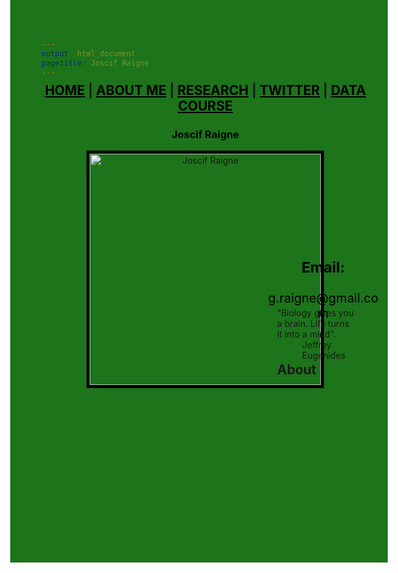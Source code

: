 ```yaml
---
output: html_document
pagetitle: Joscif Raigne
---
```


<style type="text/css">
.main-container {
  max-width: 97%;
  margin-left: auto;
  margin-right: auto;
  margin-top: 25px;
  background-color: white;
  height: 110%;

}
body{
  background-color:#1D741B;
  height: 800px;
  
}
header{
  float: center;
    background-color: #1D741B;
    height: 307px;
    width: 110%;
    margin: -21px -20px 0 -15px;

}

p{
      margin: 0 0 -241px;
}
a{
  color: black;

}

.image-corner{
  float:left;
  margin-top: 200px;

}
.main-text{
  margin-top:140px;
  margin-left:377px;

}

.con{
    margin-top: -14px;
    margin-left: 377px;
    color: black;
    font-size: 20px;
}



}
header.img{
  border-style: solid;
  border-width: 15px;
}
dl {
    margin-top: 129px;
    margin-bottom: 20px;
}


</style>

<header>
<div class="header">



<div class = "link-text;">
## [HOME](https://joscif.github.io/) | [ABOUT ME](https://joscif.github.io/about-me/) |  [RESEARCH](https://joscif.github.io/RESEARCH/Research_Page.html) | [TWITTER](https://twitter.com/RaigneMaker) | [DATA COURSE](http://gzahn.github.io/data-course/) 
 
<h3 style= "color:black;">**Joscif Raigne** </h3>

<img src="../zion.jpg" alt="Joscif Raigne" width="370" height="370" style="  border-style: solid;
  border-width: 5px;
  border-color: black">
  
  
  
<div class=con>
<h3>**Email:** </h3>
g.raigne@gmail.com <br>
</div>

<div class="main-text">


  
</div>

  
  


</header>

<body>
<div class="main-text">
<h2>About</h2>
<p> "Biology gives you a brain. Life turns it into a mind".
~ Jeffrey Eugenides </p>

</div>

</body>
<footer>
</footer>

